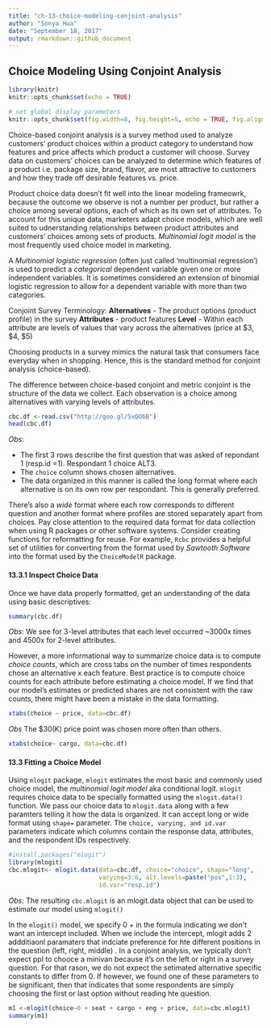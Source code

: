 ```yaml
---
title: "ch-13-choice-modeling-conjoint-analysis"
author: "Sonya Hua"
date: "September 18, 2017"
output: rmarkdown::github_document
---
```

## Choice Modeling Using Conjoint Analysis
```r
library(knitr)
knitr::opts_chunk$set(echo = TRUE)

# set global display parameters
knitr::opts_chunk$set(fig.width=8, fig.height=5, echo = TRUE, fig.align="center") 
```

Choice-based conjoint analysis is a survey method used to analyze customers' product choices within a product category to understand how features and price affects which product a customer will choose. Survey data on customers' choices can be analyzed to determine which features of a product i.e. package size, brand, flavor, are most attractive to customers and how they trade off desirable features vs. price.

Product choice data doesn't fit well into the linear modeling frameowrk, because the outcome we observe is not a number per product, but rather a choice among several options, each of which as its own set of attributes. To account for this unique data, marketers adapt choice models, which are well suited to udnerstanding relationships between product attributes and customers' choices among sets of products. *Multinomial logit model* is the most frequently used choice model in marketing.

A *Multinomial logistic regression* (often just called 'multinomial regression') is used to predict a *categorical* dependent variable given one or more independent variables. It is sometimes considered an extension of binomial logistic regression to allow for a dependent variable with more than two categories.

Conjoint Survey Terminology:
**Alternatives** - The product options (product profile)  in the survey
**Attributes** - product features
**Level** -  Within each attribute are levels of values that vary across the alternatives (price at $3, $4, $5)

Choosing products in a survey mimics the natural task that consumers face everyday when in shopping. Hence, this is the standard method for conjoint analysis (choice-based).

The difference between choice-based conjoint and metric conjoint is the structure of the data we collect. Each observation is a choice among alternatives with varying levels of attributes. 
```r
cbc.df <-read.csv("http://goo.gl/5xQObB")
head(cbc.df)
```
*Obs*: 

* The first 3 rows describe the first question that was asked of repondant 1 (resp.id =1). Respondant 1 choice ALT3. 
* The `choice` column shows chosen alternatives. 
* The data organized in this manner is called the long format where each alternative is on its own row per respondant. This is generally preferred.

There's also a *wide* format where each row corresponds to  different question and another format where profiles are stored separately apart from choices. Pay close attention to the required data format for data collection when using R packages or other software systems. Consider creating functions for reformatting for reuse. For example, `Rcbc` provides a helpful set of utilities for converting from the format used by *Sawtooth Software* into the format used by the `ChoiceModelR` package. 

#### 13.3.1 Inspect Choice Data

Once we have data properly formatted, get an understanding of the data using basic descriptives: 
```r
summary(cbc.df)
```
*Obs*: We see for 3-level attributes that each level occurred ~3000x times and 4500x for 2-level attributes. 

However, a more informational way to summarize choice data is to compute *choice counts*, which are cross tabs on the number of times respondents chose an alternative x each feature. Best practice is to compute choice counts for each attribute before estimating a choice model. If we find that our model's estimates or predicted shares are not consistent with the raw counts, there might have been a mistake in the data formatting.

```r
xtabs(choice ~ price, data=cbc.df)
```
*Obs* The $30(K) price point was chosen more often than others. 

```r
xtabs(choice~ cargo, data=cbc.df)
```


#### 13.3 Fitting a Choice Model

Using `mlogit` package, `mlogit` estimates the most basic and commonly used choice model, the 
*multinomial logit model* aka conditional logit. `mlogit` requires choice data to be specially
formatted using the `mlogit.data()` function. We pass our choice data to `mlogit.data` along with a
few paramters telling it how the data is organized. It can accept long or wide format using 
`shape=` parameter. The `choice, varying, and id.var` parameters indicate which columns contain the 
response data, attributes, and the respondent IDs respectively.
```r
#install.packages("mlogit")
library(mlogit)
cbc.mlogit<- mlogit.data(data=cbc.df, choice="choice", shape="long", 
                         varying=3:6, alt.levels=paste("pos",1:3),
                         id.var="resp.id")
```
*Obs*: The resulting `cbc.mlogit` is an mlogit.data object that can be used to estimate our model using `mlogit()`

In the `mlogit()` model, we specify 0 + in the formula indicating we don't want an intercept included. When we include the intercept, mlogit adds 2 addditiaonl paramaters that indciate preference for hte different positions in the question (left, right, middle) . In a conjoint analysis, we typically don't expect ppl to chooce a minivan because it's on the left or right in a survey question. For that rason, we do not expect the setimated alternative specific constants to differ from 0. If however, we found one of these parameters to be significant, then that indicates that some respondents are simply choosing the first or last option without reading hte question. 
```r
m1 <-mlogit(choice~0 + seat + cargo + eng + price, data=cbc.mlogit)
summary(m1)
```

